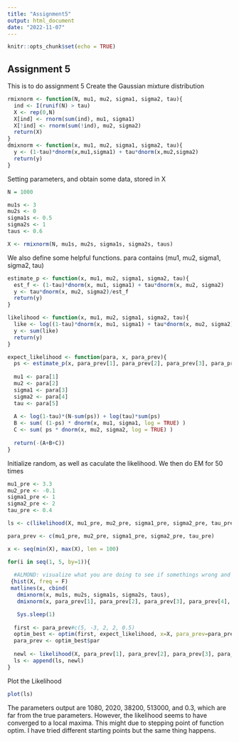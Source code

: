 ```yaml
---
title: "Assignment5"
output: html_document
date: "2022-11-07"
---
```


```r
knitr::opts_chunk$set(echo = TRUE)
```

## Assignment 5

This is to do assignment 5
Create the Gaussian mixture distribution

```r

rmixnorm <- function(N, mu1, mu2, sigma1, sigma2, tau){
  ind <- I(runif(N) > tau)
  X <- rep(0,N)
  X[ind] <- rnorm(sum(ind), mu1, sigma1)
  X[!ind] <- rnorm(sum(!ind), mu2, sigma2)
  return(X)
}
dmixnorm <- function(x, mu1, mu2, sigma1, sigma2, tau){
  y <- (1-tau)*dnorm(x,mu1,sigma1) + tau*dnorm(x,mu2,sigma2)
  return(y)
}

```
Setting parameters, and obtain some data, stored in X
```r
N = 1000

mu1s <- 3
mu2s <- 0
sigma1s <- 0.5
sigma2s <- 1
taus <- 0.6

X <- rmixnorm(N, mu1s, mu2s, sigma1s, sigma2s, taus)

```
We also define some helpful functions.
para contains (mu1, mu2, sigma1, sigma2, tau)
```r

estimate_p <- function(x, mu1, mu2, sigma1, sigma2, tau){
  est_f <- (1-tau)*dnorm(x, mu1, sigma1) + tau*dnorm(x, mu2, sigma2)
  y <- tau*dnorm(x, mu2, sigma2)/est_f
  return(y)
}

likelihood <- function(x, mu1, mu2, sigma1, sigma2, tau){
  like <- log((1-tau)*dnorm(x, mu1, sigma1) + tau*dnorm(x, mu2, sigma2))
  y <- sum(like)
  return(y)
}

expect_likelihood <- function(para, x, para_prev){
  ps <- estimate_p(x, para_prev[1], para_prev[2], para_prev[3], para_prev[4], para_prev[5])
  
  mu1 <- para[1]
  mu2 <- para[2]
  sigma1 <- para[3]
  sigma2 <- para[4]
  tau <- para[5]
  
  A <- log(1-tau)*(N-sum(ps)) + log(tau)*sum(ps)
  B <- sum( (1-ps) * dnorm(x, mu1, sigma1, log = TRUE) )
  C <- sum( ps * dnorm(x, mu2, sigma2, log = TRUE) )
  
  return(-(A+B+C))
}

```
Initialize random, as well as caculate the likelihood.
We then do EM for 50 times
  
```r
mu1_pre <- 3.3
mu2_pre <- -0.1
sigma1_pre <- 1
sigma2_pre <- 2
tau_pre <- 0.4

ls <- c(likelihood(X, mu1_pre, mu2_pre, sigma1_pre, sigma2_pre, tau_pre))

para_prev <- c(mu1_pre, mu2_pre, sigma1_pre, sigma2_pre, tau_pre)

x <- seq(min(X), max(X), len = 100)

for(i in seq(1, 5, by=1)){
  
  #ALMOND: visualize what you are doing to see if somethings wrong and what!
 {hist(X, freq = F)  
 matlines(x, cbind(
   dmixnorm(x, mu1s, mu2s, sigma1s, sigma2s, taus),
   dmixnorm(x, para_prev[1], para_prev[2], para_prev[3], para_prev[4], para_prev[5])), t = "l")}

   Sys.sleep(1)
  
  first <- para_prev#c(5, -3, 2, 2, 0.5)
  optim_best <- optim(first, expect_likelihood, x=X, para_prev=para_prev)
  para_prev <- optim_best$par
    
  newl <- likelihood(X, para_prev[1], para_prev[2], para_prev[3], para_prev[4], para_prev[5])
  ls <- append(ls, newl)
}
```
Plot the Likelihood

```r
plot(ls)
```

The parameters output are 1080, 2020, 38200, 513000, and 0.3, which are far from the true parameters. However, the likelihood seems to have converged to a local maxima. This might due to stepping point of function optim. I have tried different starting points but the same thing happens.